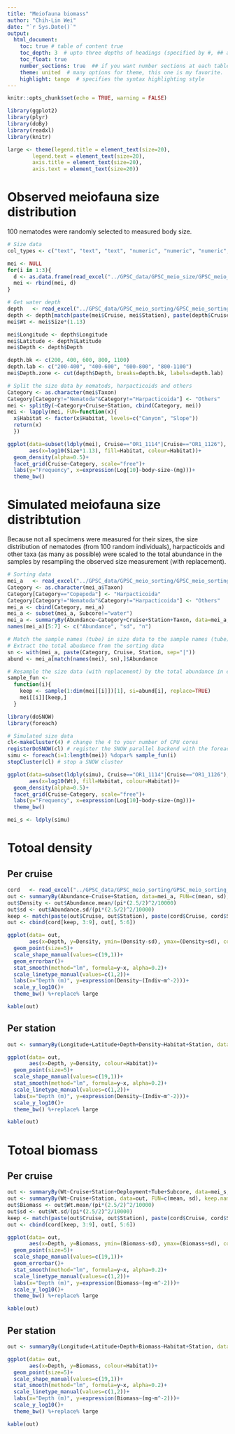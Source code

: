 ```yaml
---
title: "Meiofauna biomass"
author: "Chih-Lin Wei"
date: "`r Sys.Date()`"
output: 
  html_document:
    toc: true # table of content true
    toc_depth: 3  # upto three depths of headings (specified by #, ## and ###) 
    toc_float: true
    number_sections: true  ## if you want number sections at each table header
    theme: united  # many options for theme, this one is my favorite.
    highlight: tango  # specifies the syntax highlighting style
---
```


```r
knitr::opts_chunk$set(echo = TRUE, warning = FALSE)
```

```r
library(ggplot2)
library(plyr)
library(doBy)
library(readxl)
library(knitr)

large <- theme(legend.title = element_text(size=20),
        legend.text = element_text(size=20),
        axis.title = element_text(size=20),
        axis.text = element_text(size=20))
```

# Observed meiofauna size distribution
100 nematodes were randomly selected to measured body size. 

```r
# Size data
col_types <- c("text", "text", "text", "numeric", "numeric", "numeric", "text","text", "text", "text", "text", "text", "text", "numeric", "numeric", "numeric", "numeric", "text")

mei <- NULL
for(i in 1:3){
  d <- as.data.frame(read_excel("../GPSC_data/GPSC_meio_size/GPSC_meio_size_2020.01.07.xlsx", sheet=i, col_types=col_types))
  mei <- rbind(mei, d)
}

# Get water depth
depth   <- read_excel("../GPSC_data/GPSC_meio_sorting/GPSC_meio_sorting_2016.08.18.xlsx", sheet=1)
depth <- depth[match(paste(mei$Cruise, mei$Station), paste(depth$Cruise, depth$Station)),]
mei$Wt <- mei$Size*(1.13)

mei$Longitude <- depth$Longitude
mei$Latitude <- depth$Latitude
mei$Depth <- depth$Depth

depth.bk <- c(200, 400, 600, 800, 1100)
depth.lab <- c("200-400", "400-600", "600-800", "800-1100")
mei$Depth.zone <- cut(depth$Depth, breaks=depth.bk, labels=depth.lab)

# Split the size data by nematods, harpacticoids and others
Category <- as.character(mei$Taxon)
Category[Category!="Nematoda"&Category!="Harpacticoida"] <- "Others"
mei <- splitBy(~Category+Cruise+Station, cbind(Category, mei))
mei <- lapply(mei, FUN=function(x){
  x$Habitat <- factor(x$Habitat, levels=c("Canyon", "Slope"))
  return(x)
  })

ggplot(data=subset(ldply(mei), Cruise=="OR1_1114"|Cruise=="OR1_1126"), 
       aes(x=log10(Size*1.13), fill=Habitat, colour=Habitat))+
  geom_density(alpha=0.5)+
  facet_grid(Cruise~Category, scale="free")+
  labs(y="Frequency", x=expression(Log[10]~body~size~(mg)))+
  theme_bw()
```

# Simulated meiofauna size distribtution
Because not all specimens were measured for their sizes, the size distribution of nematodes (from 100 random individuals), harpacticoids and other taxa (as many as possible) were scaled to the total abundance in the samples by resampling the observed size measurement (with replacement).
```r
# Sorting data
mei_a   <- read_excel("../GPSC_data/GPSC_meio_sorting/GPSC_meio_sorting_2016.08.18.xlsx", sheet=2)
Category <- as.character(mei_a$Taxon)
Category[Category=="Copepoda"] <- "Harpacticoida"
Category[Category!="Nematoda"&Category!="Harpacticoida"] <- "Others"
mei_a <- cbind(Category, mei_a)
mei_a <- subset(mei_a, Subcore!="water")
mei_a <- summaryBy(Abundance~Category+Cruise+Station+Taxon, data=mei_a, FUN=c(mean, sd, length), keep.names=T)
names(mei_a)[5:7] <- c("Abundance", "sd", "n")

# Match the sample names (tube) in size data to the sample names (tube) in sorting data 
# Extract the total abudance from the sorting data 
sn <- with(mei_a, paste(Category, Cruise, Station, sep="|"))
abund <- mei_a[match(names(mei), sn),]$Abundance

# Resample the size data (with replacement) by the total abundance in each sample
sample_fun <-
  function(i){
    keep <- sample(1:dim(mei[[i]])[1], si=abund[i], replace=TRUE)
    mei[[i]][keep,]
  }

library(doSNOW)
library(foreach)

# Simulated size data
cl<-makeCluster(4) # change the 4 to your number of CPU cores
registerDoSNOW(cl) # register the SNOW parallel backend with the foreach package
simu <- foreach(i=1:length(mei)) %dopar% sample_fun(i)
stopCluster(cl) # stop a SNOW cluster

ggplot(data=subset(ldply(simu), Cruise=="OR1_1114"|Cruise=="OR1_1126"), 
       aes(x=log10(Wt), fill=Habitat, colour=Habitat))+
  geom_density(alpha=0.5)+
  facet_grid(Cruise~Category, scale="free")+
  labs(y="Frequency", x=expression(Log[10]~body~size~(mg)))+
  theme_bw()

mei_s <- ldply(simu)
```

# Totoal density
## Per cruise
```r
cord   <- read_excel("../GPSC_data/GPSC_meio_sorting/GPSC_meio_sorting_2016.08.18.xlsx", sheet=1)
out <- summaryBy(Abundance~Cruise+Station, data=mei_a, FUN=c(mean, sd), keep.names = TRUE)
out$Density <- out$Abundance.mean/(pi*(2.5/2)^2/10000)
out$sd <- out$Abundance.sd/(pi*(2.5/2)^2/10000)
keep <- match(paste(out$Cruise, out$Station), paste(cord$Cruise, cord$Station))
out <- cbind(cord[keep, 3:9], out[, 5:6])

ggplot(data= out, 
       aes(x=Depth, y=Density, ymin=(Density-sd), ymax=(Density+sd), colour=Habitat))+
  geom_point(size=5)+
  scale_shape_manual(values=c(19,1))+
  geom_errorbar()+
  stat_smooth(method="lm", formula=y~x, alpha=0.2)+
  scale_linetype_manual(values=c(1,2))+
  labs(x="Depth (m)", y=expression(Density~(Indiv~m^-2)))+
  scale_y_log10()+
  theme_bw() %+replace% large

kable(out)
```

## Per station

```r
out <- summaryBy(Longitude+Latitude+Depth+Density~Habitat+Station, data=out, FUN=mean, keep.names = TRUE)

ggplot(data= out, 
       aes(x=Depth, y=Density, colour=Habitat))+
  geom_point(size=5)+
  scale_shape_manual(values=c(19,1))+
  stat_smooth(method="lm", formula=y~x, alpha=0.2)+
  scale_linetype_manual(values=c(1,2))+
  labs(x="Depth (m)", y=expression(Density~(Indiv~m^-2)))+
  scale_y_log10()+
  theme_bw() %+replace% large

kable(out)
```

# Totoal biomass
## Per cruise
```r
out <- summaryBy(Wt~Cruise+Station+Deployment+Tube+Subcore, data=mei_s, FUN=sum, keep.names = TRUE)
out <- summaryBy(Wt~Cruise+Station, data=out, FUN=c(mean, sd), keep.names = TRUE)
out$Biomass <- out$Wt.mean/(pi*(2.5/2)^2/10000)
out$sd <- out$Wt.sd/(pi*(2.5/2)^2/10000)
keep <- match(paste(out$Cruise, out$Station), paste(cord$Cruise, cord$Station))
out <- cbind(cord[keep, 3:9], out[, 5:6])

ggplot(data= out, 
       aes(x=Depth, y=Biomass, ymin=(Biomass-sd), ymax=(Biomass+sd), colour=Habitat))+
  geom_point(size=5)+
  scale_shape_manual(values=c(19,1))+
  geom_errorbar()+
  stat_smooth(method="lm", formula=y~x, alpha=0.2)+
  scale_linetype_manual(values=c(1,2))+
  labs(x="Depth (m)", y=expression(Biomass~(mg~m^-2)))+
  scale_y_log10()+
  theme_bw() %+replace% large

kable(out)
```

## Per station

```r
out <- summaryBy(Longitude+Latitude+Depth+Biomass~Habitat+Station, data=out, FUN=mean, keep.names = TRUE)

ggplot(data= out, 
       aes(x=Depth, y=Biomass, colour=Habitat))+
  geom_point(size=5)+
  scale_shape_manual(values=c(19,1))+
  stat_smooth(method="lm", formula=y~x, alpha=0.2)+
  scale_linetype_manual(values=c(1,2))+
  labs(x="Depth (m)", y=expression(Biomass~(mg~m^-2)))+
  scale_y_log10()+
  theme_bw() %+replace% large

kable(out)
```
